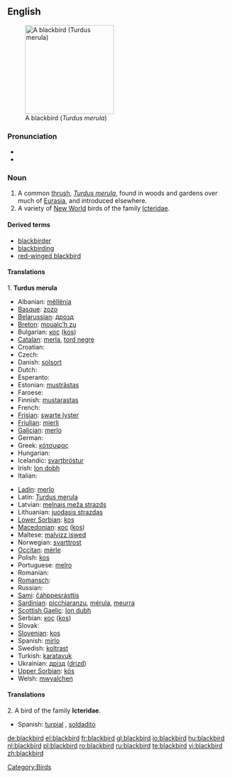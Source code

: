 {{wikipedia}}
{{wikipedia|Icterid}}
==English==
[[Image:Solsort.jpg|thumb|right|200px|A blackbird (''Turdus merula'')]]

===Pronunciation===
*{{IPA|/'blækbəɽd/}}
*{{audio|en-us-blackbird.ogg|Audio (US)}}

===Noun===
{{en-noun}}

# A common [[thrush]], ''[[Turdus merula]]'', found in woods and gardens over much of [[Eurasia]], and introduced elsewhere.
# A variety of [[New World]] birds of the family [[Icteridae]].

====Derived terms====
*[[blackbirder]]
*[[blackbirding]]
*[[red-winged blackbird]]

====Translations====
1. '''Turdus merula'''
{{top}}
* Albanian: [[mëllënja]]
* [[Basque]]: [[zozo]]
* [[Belarussian]]: [[дрозд]]
* [[Breton]]: [[moualc’h zu]]
* Bulgarian: [[кос]] ([[kos]])
* [[Catalan]]: [[merla]], [[tord negre]]
* Croatian: {{t-|hr|kos}}
* Czech: {{t+|cs|kos}}
* Danish: [[solsort]] {{m}}
* Dutch: {{t+|nl|merel|m}}
* Esperanto: {{t-|eo|merlo|xs=Esperanto}}
* Estonian: [[musträstas]]
* Faroese: {{t-|fo|kvørkveggja|xs=Faroese}}
* Finnish: [[mustarastas]]
* French: {{t+|fr|merle|m}}
* [[Frisian]]: [[swarte lyster]]
* [[Friulian]]: [[mierli]]
* [[Galician]]: [[merlo]]
* German: {{t+|de|Amsel|f}}
* Greek: [[κότσυφας]] '' ''
* Hungarian: {{t+|hu|feketerigó}}
* Icelandic: [[svartþröstur]]
* Irish: [[lon dobh]]
* Italian: {{t+|it|merlo|m}}
{{mid}}
* [[Ladin]]: [[merlo]]
* Latin: [[Turdus merula]] '' ''
* Latvian: [[melnais meža strazds]]
* Lithuanian: [[juodasis strazdas]]
* [[Lower Sorbian]]: [[kos]]
* [[Macedonian]]: [[кос]] ([[kos]])
* Maltese: [[malvizz iswed]]
* Norwegian: [[svarttrost]]
* [[Occitan]]: [[mèrle]]
* Polish: [[kos]] '' ''
* Portuguese: [[melro]]
* Romanian: {{t|ro|mierla-neagră|f}}
* [[Romansch]]: {{t-|rm|merlotscha|f|xs=Romansch}}
* Russian: {{t|ru|чёрный дрозд|m|tr=čórnyj drozd|sc=Cyrl}}
* [[Sami]]: [[čáhppesrásttis]]
* [[Sardinian]]: [[picchiaranzu]], [[mérula]], [[meurra]]
* [[Scottish Gaelic]]: [[lon dubh]]
* Serbian: [[кос]] ([[kos]])
* Slovak: {{t-|sk|drozd}}
* [[Slovenian]]: [[kos]]
* Spanish: [[mirlo]] {{m}}
* Swedish: [[koltrast]]
* Turkish: [[karatavuk]]
* Ukrainian: [[дрізд]] ([[drizd]])
* [[Upper Sorbian]]: [[kós]]
* Welsh: [[mwyalchen]]
{{bottom}}

====Translations====
2. A bird of the family '''Icteridae'''.
{{top}}
{{mid}}
* Spanish: [[turpial]] {{m}}, [[soldadito]] {{m}}
{{bottom}}

[[Category:Birds]]

[[de:blackbird]]
[[el:blackbird]]
[[fr:blackbird]]
[[gl:blackbird]]
[[io:blackbird]]
[[hu:blackbird]]
[[nl:blackbird]]
[[pl:blackbird]]
[[ro:blackbird]]
[[ru:blackbird]]
[[te:blackbird]]
[[vi:blackbird]]
[[zh:blackbird]]